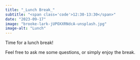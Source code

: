 ```yaml
---
title: "_Lunch Break_"
subtitle: "<span class='code'>12:30-13:30</span>"
date: "2023-09-17"
image: "brooke-lark-jUPOXXRNdcA-unsplash.jpg"
image-alt: "Lunch"
---
```


Time for a lunch break!

Feel free to ask me some questions, or simply enjoy the break.

